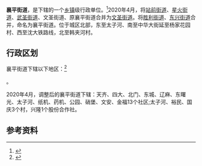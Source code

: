 {{中国乡级行政区|21/10/02/011/000
| 总面积 = 9.58平方公里
| 总人口 = 6.85 万人
| 政府驻地 = 东兴路65号
| 电话区号 = 419
}}

'''襄平街道'''，是{{PRC admin/fullname|21/10/02/011/000|3}}下辖的一个[[乡镇|乡镇]]级行政单位。<ref>{{PRC admin/ref sgc|{{PRC admin/parent|21/10/02/011/000}}}}</ref>2020年4月，将[[站前街道|站前街道]]、[[星火街道|星火街道]]、[[武圣街道|武圣街道]]、文圣街道、原襄平街道合并为[[文圣街道|文圣街道]]。将[[胜利街道|胜利街道]]、[[东兴街道|东兴街道]]合并，命名为襄平街道。位于城区北部，东至太子河、南至中华大街延至杨家花园村、西至沈大铁路线，北至韩夹河村。

== 行政区划 ==

襄平街道下辖以下地区：<ref>{{PRC admin/ref sgc|21/10/02/011/000}}</ref>

{{PRC admin/children|21/10/02/011/000}}。

2020年4月，调整后的襄平街道下辖：天齐、四大、北门、东城、辽麻、东曙光、太子河、纸机、药机、公园、硝堡、文安、金福13个社区;太子河、裕民、国庆3个村，兴隆1个股份合作社。

== 参考资料 ==

{{reflist}}

{{PRC admin/navcat|21/10/02/011/000}}